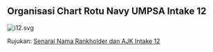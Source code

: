 ## Organisasi Chart Rotu Navy UMPSA Intake 12

![i12.svg](/organisasi-chart/i12.svg)

Rujukan: [Senarai Nama Rankholder dan AJK Intake 12](/organisasi-chart/SENARAI%20NAMA%20INTAKE%2012.pdf)